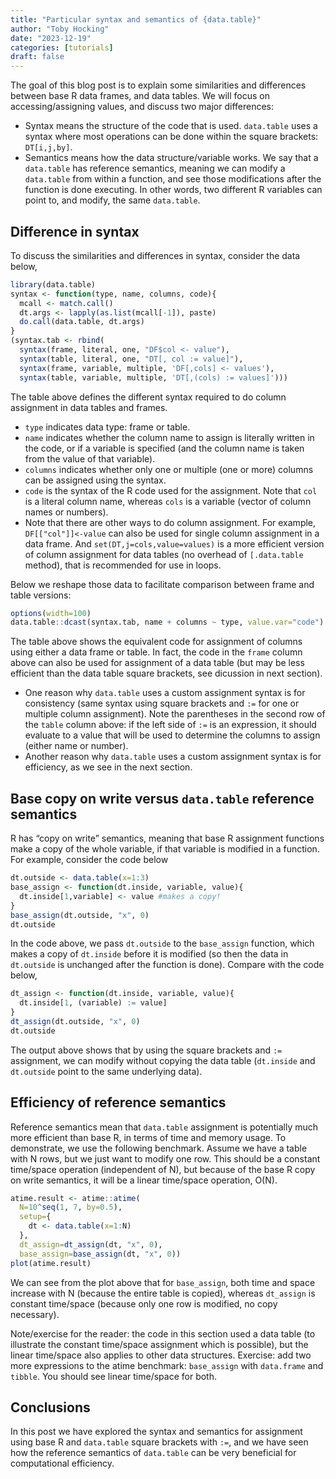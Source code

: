 ```yaml
---
title: "Particular syntax and semantics of {data.table}"
author: "Toby Hocking"
date: "2023-12-19"
categories: [tutorials]
draft: false
---
```


The goal of this blog post is to explain some similarities and
differences between base R data frames, and data tables. We will
focus on accessing/assigning values, and discuss two major
differences:

* Syntax means the structure of the code that is used. `data.table`
  uses a syntax where most operations can be done within the square
  brackets: `DT[i,j,by]`.
* Semantics means how the data structure/variable works. We say that a
  `data.table` has reference semantics, meaning we can modify a
  `data.table` from within a function, and see those modifications
  after the function is done executing. In other words, two different
  R variables can point to, and modify, the same `data.table`.

## Difference in syntax

To discuss the similarities and differences in syntax, consider the data below,

```r
library(data.table)
syntax <- function(type, name, columns, code){
  mcall <- match.call()
  dt.args <- lapply(as.list(mcall[-1]), paste)
  do.call(data.table, dt.args)
}
(syntax.tab <- rbind(
  syntax(frame, literal, one, "DF$col <- value"),
  syntax(table, literal, one, "DT[, col := value]"),
  syntax(frame, variable, multiple, 'DF[,cols] <- values'),
  syntax(table, variable, multiple, 'DT[,(cols) := values]')))
```

The table above defines the different syntax required to do column
assignment in data tables and frames. 

* `type` indicates data type: frame or table.
* `name` indicates whether the column name to assign is literally
  written in the code, or if a variable is specified (and the column
  name is taken from the value of that variable).
* `columns` indicates whether only one or multiple (one or more) columns
  can be assigned using the syntax.
* `code` is the syntax of the R code used for the assignment. Note
  that `col` is a literal column name, whereas `cols` is a variable
  (vector of column names or numbers).
* Note that there are other ways to do column assignment. For example,
  `DF[["col"]]<-value` can also be used for single column assignment
  in a data frame. And `set(DT,j=cols,value=values)` is a more
  efficient version of column assignment for data tables (no overhead
  of `[.data.table` method), that is recommended for use in loops.

Below we reshape those data to
facilitate comparison between frame and table versions:

```r
options(width=100)
data.table::dcast(syntax.tab, name + columns ~ type, value.var="code")  
```

The table above shows the equivalent code for assignment of columns
using either a data frame or table. 
In fact, the code in the `frame` column above can also be used for
assignment of a data table (but may be less efficient than the data
table square brackets, see dicussion in next section).

* One reason why `data.table` uses a custom assignment syntax is for
  consistency (same syntax using square brackets and `:=` for one or
  multiple column assignment). Note the parentheses in the second row
  of the `table` column above: if the left side of `:=` is an
  expression, it should evaluate to a value that will be used to
  determine the columns to assign (either name or number). 
* Another reason why `data.table` uses a custom assignment syntax is
  for efficiency, as we see in the next section.

## Base copy on write versus `data.table` reference semantics

R has "copy on write" semantics, meaning that base R assignment
functions make a copy of the whole variable, if that variable is
modified in a function. For example, consider the code below

```r
dt.outside <- data.table(x=1:3)
base_assign <- function(dt.inside, variable, value){
  dt.inside[1,variable] <- value #makes a copy!
}
base_assign(dt.outside, "x", 0)
dt.outside
```

In the code above, we pass `dt.outside` to the `base_assign` function,
which makes a copy of `dt.inside` before it is modified (so then the
data in `dt.outside` is unchanged after the function is done). Compare
with the code below,

```r
dt_assign <- function(dt.inside, variable, value){
  dt.inside[1, (variable) := value]
}
dt_assign(dt.outside, "x", 0)
dt.outside
```

The output above shows that by using the square brackets and `:=`
assignment, we can modify without copying the data table (`dt.inside`
and `dt.outside` point to the same underlying data).

## Efficiency of reference semantics

Reference semantics mean that `data.table` assignment is potentially
much more efficient than base R, in terms of time and memory usage. To
demonstrate, we use the following benchmark. Assume we have a table
with N rows, but we just want to modify one row. This should be a
constant time/space operation (independent of N), but because of the
base R copy on write semantics, it will be a linear time/space
operation, O(N).

```r
atime.result <- atime::atime(
  N=10^seq(1, 7, by=0.5),
  setup={
    dt <- data.table(x=1:N)
  },
  dt_assign=dt_assign(dt, "x", 0),
  base_assign=base_assign(dt, "x", 0))
plot(atime.result)
```

We can see from the plot above that for `base_assign`, both time and
space increase with N (because the entire table is copied),
whereas `dt_assign` is constant time/space (because only one row is
modified, no copy necessary). 

Note/exercise for the reader: the code in this section used a data
table (to illustrate the constant time/space assignment which is
possible), but the linear time/space also applies to other data
structures. Exercise: add two more expressions to the atime benchmark:
`base_assign` with `data.frame` and `tibble`. You should see linear
time/space for both.

## Conclusions

In this post we have explored the syntax and semantics for assignment
using base R and `data.table` square brackets with `:=`, and we have
seen how the reference semantics of `data.table` can be very
beneficial for computational efficiency.
